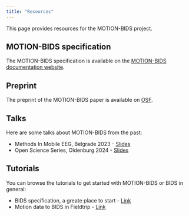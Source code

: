 ```yaml
---
title: "Resources"
---
```


This page provides resources for the MOTION-BIDS project.

## MOTION-BIDS specification
The MOTION-BIDS specification is available on the [MOTION-BIDS documentation website](https://bids-specification.readthedocs.io/en/stable/modality-specific-files/motion.html).

## Preprint
The preprint of the MOTION-BIDS paper is available on [OSF](https://osf.io/preprints/psyarxiv/w6z79).

## Talks
Here are some talks about MOTION-BIDS from the past:

- Methods In Mobile EEG, Belgrade 2023 - [Slides](https://juliuswelzel.github.io/bids_belgrade_2023/#/title-slide)
- Open Science Series, Oldenburg 2024 - [Slides](slides/2405_bidsIntro_oldenburg_welzel.pdf)

## Tutorials
You can browse the tutorials to get started with MOTION-BIDS or BIDS in general:

- BIDS specification, a greate place to start - [Link](https://bids-specification.readthedocs.io/)
- Motion data to BIDS in Fieldtrip - [Link](https://www.fieldtriptoolbox.org/example/bids_motion/)